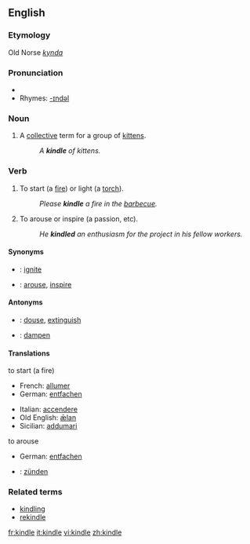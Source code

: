 ==English==

===Etymology===
Old Norse ''[[kynda]]''

===Pronunciation===
*{{audio|en-us-kindle.ogg|Audio (US)}}
*Rhymes: [[Rhymes:English:-ɪndəl|-ɪndəl]]

===Noun===
{{en-noun}}

# {{obsolete}} A [[collective]] term for a group of [[kitten]]s.
#:''A '''kindle''' of kittens.''

===Verb===
{{en-verb|kindl|ing}}

#{{transitive}} To start (a [[fire]]) or light (a [[torch]]).
#:''Please '''kindle''' a fire in the [[barbecue]].''
#{{transitive}} To arouse or inspire (a passion, etc).
#:''He '''kindled''' an enthusiasm for the project in his fellow workers.''

====Synonyms====
*{{italbrac|to start a fire}}: [[ignite]]
*{{italbrac|to arouse}}: [[arouse]], [[inspire]]

====Antonyms====
*{{italbrac|to start a fire}}: [[douse]], [[extinguish]]
*{{italbrac|to arouse}}: [[dampen]]

====Translations====
;to start (a fire)
{{top}}
*French: [[allumer]]
*German: [[entfachen]]
{{mid}}
*Italian: [[accendere]]
*Old English: [[ælan|ǣlan]]
*Sicilian: [[addumari]]
{{bottom}}

;to arouse
{{top}}
*German: [[entfachen]]
{{mid}}
{{bottom}}

{{checktrans}}
*{{ttbc|German}}: [[zünden]]

===Related terms===
*[[kindling]]
*[[rekindle]]

[[fr:kindle]]
[[it:kindle]]
[[vi:kindle]]
[[zh:kindle]]